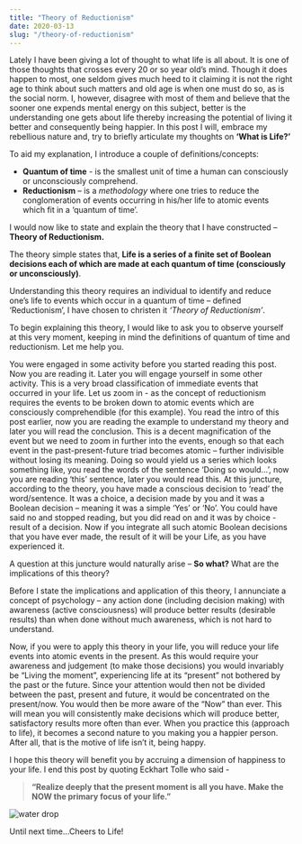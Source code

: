 ---
title: "Theory of Reductionism"
date: 2020-03-13
slug: "/theory-of-reductionism"
---

Lately I have been giving a lot of thought to what life is all about. It is one of those thoughts that crosses every 20 or so year old’s mind.
Though it does happen to most, one seldom gives much heed to it claiming it is not the right age to think about such matters and old age is when one must do so, as is the social norm.
I, however, disagree with most of them and believe that the sooner one expends mental energy on this subject, better is the understanding one gets about life thereby increasing the potential of living it better
 and consequently being happier. In this post I will, embrace my rebellious nature and, try to briefly articulate my thoughts on __‘What is Life?’__

To aid my explanation, I introduce a couple of definitions/concepts:
* __Quantum of time__ - is the smallest unit of time a human can consciously or unconsciously comprehend.
* __Reductionism__ – is a _methodology_ where one tries to reduce the conglomeration of events occurring in his/her life to atomic events which fit in a ‘quantum of time’.


I would now like to state and explain the theory that I have constructed – __Theory of Reductionism.__

The theory simple states that, __Life is a series of a finite set of Boolean decisions each of which are made at each quantum of time (consciously or unconsciously)__. 

Understanding this theory requires an individual to identify and reduce one’s life to events which occur in a quantum of time – defined ‘Reductionism’, 
I have chosen to christen it _‘Theory of Reductionism’_.

To begin explaining this theory, I would like to ask you to observe yourself at this very moment, keeping in mind the definitions of quantum of time and reductionism. Let me help you.

You were engaged in some activity before you started reading this post. Now you are reading it. 
Later you will engage yourself in some other activity. This is a very broad classification of immediate events that occurred in your life. 
Let us zoom in - as the concept of reductionism requires the events to be broken down to atomic events which are consciously comprehendible (for this example). 
You read the intro of this post earlier, now you are reading the example to understand my theory and later you will read the conclusion. 
This is a decent magnification of the event but we need to zoom in further into the events, enough so that each event in the 
past-present-future triad becomes atomic – further indivisible without losing its meaning. Doing so would yield us a series which looks something like, 
you read the words of the sentence ‘Doing so would…’, now you are reading ‘this’ sentence, later you would read this. At this juncture, according to the theory, 
you have made a conscious decision to ‘read’ the word/sentence. It was a choice, a decision made by you and it was a Boolean decision – 
meaning it was a simple ‘Yes’ or ‘No’. You could have said no and stopped reading, but you did read on and it was by choice - result of a decision. 
Now if you integrate all such atomic Boolean decisions that you have ever made, the result of it will be your Life, as you have experienced it.

A question at this juncture would naturally arise – __So what?__ What are the implications of this theory?

Before I state the implications and application of this theory, I annunciate a concept of psychology – any action done (including decision making) with awareness (active consciousness) 
will produce better results (desirable results) than when done without much awareness, which is not hard to understand.

Now, if you were to apply this theory in your life, you will reduce your life events into atomic events in the present. 
As this would require your awareness and judgement (to make those decisions) you would invariably be “Living the moment”, 
experiencing life at its “present” not bothered by the past or the future. Since your attention would then not be divided between the past, 
present and future, it would be concentrated on the present/now. You would then be more aware of the “Now” than ever. 
This will mean you will consistently make decisions which will produce better, satisfactory results more often than ever. 
When you practice this (approach to life), it becomes a second nature to you making you a happier person. After all, that is the motive of life isn’t it, being happy.

I hope this theory will benefit you by accruing a dimension of happiness to your life. I end this post by quoting Eckhart Tolle who said - 
> __“Realize deeply that the present moment is all you have. Make the NOW the primary focus of your life.”__

![water drop](image1.jpg)

Until next time…Cheers to Life!